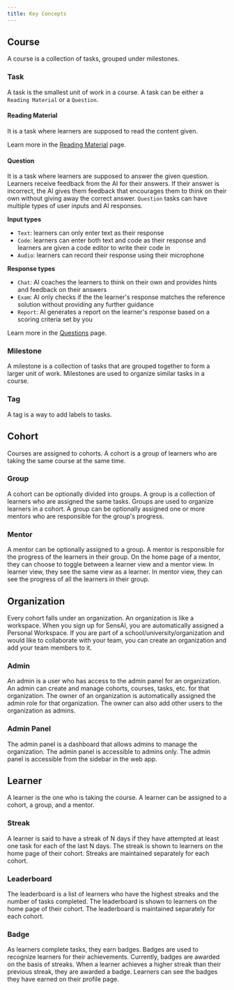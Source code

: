 ```yaml
---
title: Key Concepts
---
```


## Course

A course is a collection of tasks, grouped under milestones.

### Task

A task is the smallest unit of work in a course. A task can be either a `Reading Material` or a `Question`.

#### Reading Material

It is a task where learners are supposed to read the content given.

Learn more in the [Reading Material](/teachers/tasks#reading-material) page.

#### Question

It is a task where learners are supposed to answer the given question. Learners receive feedback from the AI for their answers. If their answer is incorrect, the AI gives them feedback that encourages them to think on their own without giving away the correct answer. `Question` tasks can have multiple types of user inputs and AI responses.

**Input types**

- `Text`: learners can only enter text as their response
- `Code`: learners can enter both text and code as their response and learners are given a code editor to write their code in
- `Audio`: learners can record their response using their microphone

**Response types**

- `Chat`: AI coaches the learners to think on their own and provides hints and feedback on their answers
- `Exam`: AI only checks if the the learner's response matches the reference solution without providing any further guidance
- `Report`: AI generates a report on the learner's response based on a scoring criteria set by you

Learn more in the [Questions](/teachers/tasks#question) page.

### Milestone

A milestone is a collection of tasks that are grouped together to form a larger unit of work. Milestones are used to organize similar tasks in a course.

### Tag

A tag is a way to add labels to tasks.

## Cohort

Courses are assigned to cohorts. A cohort is a group of learners who are taking the same course at the same time.

### Group

A cohort can be optionally divided into groups. A group is a collection of learners who are assigned the same tasks. Groups are used to organize learners in a cohort. A group can be optionally assigned one or more mentors who are responsible for the group's progress.

### Mentor

A mentor can be optionally assigned to a group. A mentor is responsible for the progress of the learners in their group. On the home page of a mentor, they can choose to toggle between a learner view and a mentor view. In learner view, they see the same view as a learner. In mentor view, they can see the progress of all the learners in their group.

## Organization

Every cohort falls under an organization. An organization is like a workspace. When you sign up for SensAI, you are automatically assigned a Personal Workspace. If you are part of a school/university/organization and would like to collaborate with your team, you can create an organization and add your team members to it.

### Admin

An admin is a user who has access to the admin panel for an organization. An admin can create and manage cohorts, courses, tasks, etc. for that organization.
The owner of an organization is automatically assigned the admin role for that organization. The owner can also add other users to the organization as admins.

### Admin Panel

The admin panel is a dashboard that allows admins to manage the organization. The admin panel is accessible to admins only. The admin panel is accessible from the sidebar in the web app.

## Learner

A learner is the one who is taking the course. A learner can be assigned to a cohort, a group, and a mentor.

### Streak

A learner is said to have a streak of N days if they have attempted at least one task for each of the last N days. The streak is shown to learners on the home page of their cohort. Streaks are maintained separately for each cohort.

### Leaderboard

The leaderboard is a list of learners who have the highest streaks and the number of tasks completed. The leaderboard is shown to learners on the home page of their cohort. The leaderboard is maintained separately for each cohort.

### Badge

As learners complete tasks, they earn badges. Badges are used to recognize learners for their achievements. Currently, badges are awarded on the basis of streaks. When a learner achieves a higher streak than their previous streak, they are awarded a badge. Learners can see the badges they have earned on their profile page.


